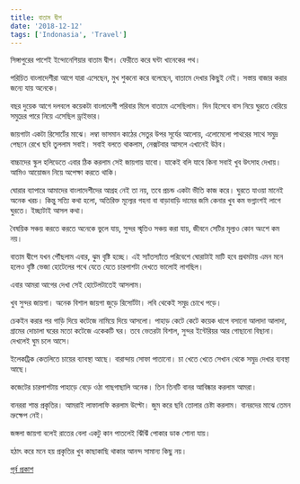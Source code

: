```yaml
---
title: বাতাম দ্বীপ
date: '2018-12-12'
tags: ['Indonasia', 'Travel']
---
```


সিঙ্গাপুরের পাশেই ইন্দোনেশিয়ার বাতাম দ্বীপ। ফেরীতে করে ঘন্টা খানেকের পথ।

পরিচিত বাংলাদেশীরা আগে যারা এসেছেন, মুখ শুকনো করে বলেছেন, বাতামে দেখার কিছুই নেই। সস্তায় বাজার করার জন্যে যায় অনেকে।

বছর দুয়েক আগে দলবলে কয়েকটা বাংলাদেশী পরিবার মিলে বাতামে এসেছিলাম। দিন হিসেবে বাস নিয়ে ঘুরতে বেরিয়ে সমুদ্রের পারে নিয়ে এসেছিল ড্রাইভার। 

জায়গাটা একটা রিসোর্টের মাঝে। লম্বা ভাসমান কাঠের সেতুর উপর সূর্যের আলোয়, এলোমেলো পাথরের সাথে সমুদ্র পেছনে রেখে ছবি তুললাম সবাই। সবাই বলতে থাকলাম, নেক্সটবার আসলে এখানেই উঠব।

বাচ্চাদের স্কুল হলিডেতে এবার ঠিক করলাম সেই জায়গায় যাবো। যাকেই বলি যাবে কিনা সবাই খুব উৎসাহ দেখায়। আমিও আয়োজন নিয়ে অপেক্ষা করতে থাকি।

ঘোরার ব্যাপারে আমাদের বাংলাদেশীদের আগ্রহ নেই তা নয়, তবে প্রচন্ড একটা ভীতি কাজ করে। ঘুরতে যাওয়া মানেই অনেক খরচ। কিন্তু সত্যি কথা হলো, অতিরিক্ত মূল্যের গহনা বা বাড়াবাড়ি দামের জমি কেনার খুব কম ভগ্নাংশই লাগে ঘুরতে। ইচ্ছাটাই আসল কথা। 

বৈষয়িক সঞ্চয় করতে করতে অনেকে ভুলে যায়, সুন্দর স্মৃতিও সঞ্চয় করা যায়, জীবনে সেটির মূল্যও কোন অংশে কম নয়।

বাতাম দ্বীপে যখন পৌঁছলাম এবার, ঝুম বৃষ্টি হচ্ছে। এই স্যাঁতস্যাঁতে পরিবেশে ঘোরাটাই মাটি হবে প্রথমটায় এমন মনে হলেও বৃষ্টি ভেজা হোটেলের পথে যেতে যেতে চারপাশটা দেখতে ভালোই লাগছিল।

এবার আমরা আগের দেখা সেই হোটেলটাতেই আসলাম।

খুব সুন্দর জায়গা। অনেক বিশাল জায়গা জুড়ে রিসোর্টটা। লবি থেকেই সমুদ্র চোখে পড়ে। 

চেকইন করার পর গাড়ি দিয়ে কটেজে নামিয়ে দিয়ে আসলো। পাহাড় কেটে কেটে কয়েক ধাপে বসানো আলাদা আলাদা, গ্রামের দোচালা ঘরের মতো কটেজে একেকটি ঘর। তবে ভেতরটা বিশাল, সুন্দর ইন্টেরিয়র আর গোছানো বিছানা। দেখলেই ঘুম চলে আসে। 
 
ইলেকট্রিক কেতলিতে চায়ের ব্যাবস্থা আছে। বারান্দায় সোফা পাতানো। চা খেতে খেতে সেখান থেকে সমুদ্র দেখার ব্যবস্থা আছে।

কজেটের চারপাশটায় পাহাড়ে বেড়ে ওঠা গাছগাছালি অনেক। তিন তিনটি বানর আবিষ্কার করলাম আমরা। 

বানররা শান্ত প্রকৃতির। আমরাই লাফালাফি করলাম উল্টো। জুম করে ছবি তোলার চেষ্টা করলাম। বানরদের মাঝে তেমন ভ্রুক্ষেপ নেই।

জঙ্গলা জায়গা বলেই রাতের বেলা একটু কান পাতলেই ঝিঁঝিঁ পোকার ডাক শোনা যায়। 

হঠাৎ করে মনে হয় প্রকৃতির খুব কাছাকাছি থাকার আনন্দ সামান্য কিছু নয়।

[পূর্ব প্রকাশ](https://www.facebook.com/ashraful.alam/posts/10155631839365583)